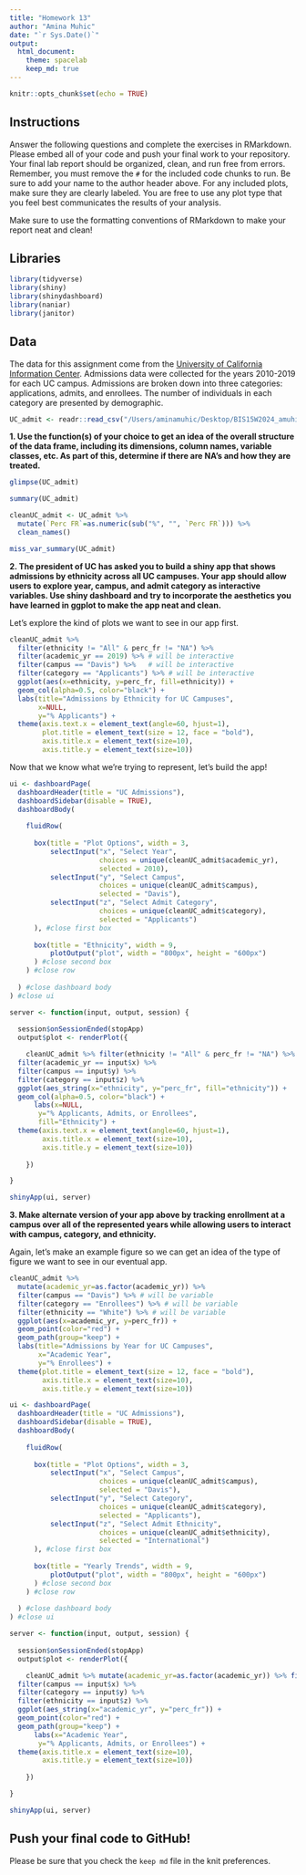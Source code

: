 ```yaml
---
title: "Homework 13"
author: "Amina Muhic"
date: "`r Sys.Date()`"
output:
  html_document: 
    theme: spacelab
    keep_md: true
---
```


```r
knitr::opts_chunk$set(echo = TRUE)
```

## Instructions
Answer the following questions and complete the exercises in RMarkdown. Please embed all of your code and push your final work to your repository. Your final lab report should be organized, clean, and run free from errors. Remember, you must remove the `#` for the included code chunks to run. Be sure to add your name to the author header above. For any included plots, make sure they are clearly labeled. You are free to use any plot type that you feel best communicates the results of your analysis.  

Make sure to use the formatting conventions of RMarkdown to make your report neat and clean!  

## Libraries
```r
library(tidyverse)
library(shiny)
library(shinydashboard)
library(naniar)
library(janitor)
```

## Data
The data for this assignment come from the [University of California Information Center](https://www.universityofcalifornia.edu/infocenter). Admissions data were collected for the years 2010-2019 for each UC campus. Admissions are broken down into three categories: applications, admits, and enrollees. The number of individuals in each category are presented by demographic. 

```r
UC_admit <- readr::read_csv("/Users/aminamuhic/Desktop/BIS15W2024_amuhic/lab14/data/UC_admit.csv")
```

**1. Use the function(s) of your choice to get an idea of the overall structure of the data frame, including its dimensions, column names, variable classes, etc. As part of this, determine if there are NA's and how they are treated.**  

```r
glimpse(UC_admit)
```
```r
summary(UC_admit)
```

```r
cleanUC_admit <- UC_admit %>% 
  mutate(`Perc FR`=as.numeric(sub("%", "", `Perc FR`))) %>% 
  clean_names()
```

```r
miss_var_summary(UC_admit)
```

**2. The president of UC has asked you to build a shiny app that shows admissions by ethnicity across all UC campuses. Your app should allow users to explore year, campus, and admit category as interactive variables. Use shiny dashboard and try to incorporate the aesthetics you have learned in ggplot to make the app neat and clean.**  

Let's explore the kind of plots we want to see in our app first.
```r
cleanUC_admit %>% 
  filter(ethnicity != "All" & perc_fr != "NA") %>% 
  filter(academic_yr == 2019) %>% # will be interactive
  filter(campus == "Davis") %>%   # will be interactive
  filter(category == "Applicants") %>% # will be interactive
  ggplot(aes(x=ethnicity, y=perc_fr, fill=ethnicity)) +
  geom_col(alpha=0.5, color="black") +
  labs(title="Admissions by Ethnicity for UC Campuses",
       x=NULL,
       y="% Applicants") +
  theme(axis.text.x = element_text(angle=60, hjust=1),
        plot.title = element_text(size = 12, face = "bold"),
        axis.title.x = element_text(size=10),
        axis.title.y = element_text(size=10))
```

Now that we know what we're trying to represent, let's build the app!

```r
ui <- dashboardPage(
  dashboardHeader(title = "UC Admissions"),
  dashboardSidebar(disable = TRUE),
  dashboardBody(
    
    fluidRow(
      
      box(title = "Plot Options", width = 3, 
          selectInput("x", "Select Year", 
                      choices = unique(cleanUC_admit$academic_yr), 
                      selected = 2010), 
          selectInput("y", "Select Campus", 
                      choices = unique(cleanUC_admit$campus), 
                      selected = "Davis"), 
          selectInput("z", "Select Admit Category", 
                      choices = unique(cleanUC_admit$category), 
                      selected = "Applicants")
      ), #close first box
      
      box(title = "Ethnicity", width = 9,
          plotOutput("plot", width = "800px", height = "600px")
      ) #close second box
    ) #close row
    
  ) #close dashboard body
) #close ui

server <- function(input, output, session) {
  
  session$onSessionEnded(stopApp)
  output$plot <- renderPlot({

    cleanUC_admit %>% filter(ethnicity != "All" & perc_fr != "NA") %>% 
  filter(academic_yr == input$x) %>% 
  filter(campus == input$y) %>% 
  filter(category == input$z) %>%
  ggplot(aes_string(x="ethnicity", y="perc_fr", fill="ethnicity")) +
  geom_col(alpha=0.5, color="black") +
      labs(x=NULL,
       y="% Applicants, Admits, or Enrollees",
       fill="Ethnicity") +
  theme(axis.text.x = element_text(angle=60, hjust=1),
        axis.title.x = element_text(size=10),
        axis.title.y = element_text(size=10))
    
    })

}

shinyApp(ui, server)
```

**3. Make alternate version of your app above by tracking enrollment at a campus over all of the represented years while allowing users to interact with campus, category, and ethnicity.**

Again, let's make an example figure so we can get an idea of the type of figure we want to see in our eventual app.
```r
cleanUC_admit %>% 
  mutate(academic_yr=as.factor(academic_yr)) %>% 
  filter(campus == "Davis") %>% # will be variable
  filter(category == "Enrollees") %>% # will be variable
  filter(ethnicity == "White") %>% # will be variable
  ggplot(aes(x=academic_yr, y=perc_fr)) +
  geom_point(color="red") +
  geom_path(group="keep") +
  labs(title="Admissions by Year for UC Campuses",
       x="Academic Year",
       y="% Enrollees") +
  theme(plot.title = element_text(size = 12, face = "bold"),
        axis.title.x = element_text(size=10),
        axis.title.y = element_text(size=10))
```

```r
ui <- dashboardPage(
  dashboardHeader(title = "UC Admissions"),
  dashboardSidebar(disable = TRUE),
  dashboardBody(
    
    fluidRow(
      
      box(title = "Plot Options", width = 3, 
          selectInput("x", "Select Campus", 
                      choices = unique(cleanUC_admit$campus), 
                      selected = "Davis"), 
          selectInput("y", "Select Category", 
                      choices = unique(cleanUC_admit$category), 
                      selected = "Applicants"), 
          selectInput("z", "Select Admit Ethnicity", 
                      choices = unique(cleanUC_admit$ethnicity), 
                      selected = "International")
      ), #close first box
      
      box(title = "Yearly Trends", width = 9,
          plotOutput("plot", width = "800px", height = "600px")
      ) #close second box
    ) #close row
    
  ) #close dashboard body
) #close ui

server <- function(input, output, session) {
  
  session$onSessionEnded(stopApp)
  output$plot <- renderPlot({

    cleanUC_admit %>% mutate(academic_yr=as.factor(academic_yr)) %>% filter(ethnicity != "All" & perc_fr != "NA") %>% 
  filter(campus == input$x) %>% 
  filter(category == input$y) %>% 
  filter(ethnicity == input$z) %>%
  ggplot(aes_string(x="academic_yr", y="perc_fr")) +
  geom_point(color="red") +
  geom_path(group="keep") +
      labs(x="Academic Year",
       y="% Applicants, Admits, or Enrollees") +
  theme(axis.title.x = element_text(size=10),
        axis.title.y = element_text(size=10))
    
    })

}

shinyApp(ui, server)
```
## Push your final code to GitHub!
Please be sure that you check the `keep md` file in the knit preferences. 